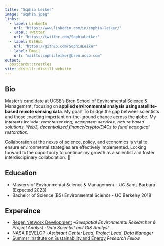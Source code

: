```yaml
---
title: "Sophia Leiker"
image: "sophia.jpeg"
links:
  - label: LinkedIn
    url: "https://www.linkedin.com/in/sophia-leiker/"
  - label: Twitter
    url: "https://twitter.com/SophiaLeiker"
  - label: GitHub
    url: "https://github.com/SophiaLeiker"
  - label: Email
    url: "mailto:sophialeiker@bren.ucsb.com"
output:
  postcards::trestles
site: distill::distill_website
---
```

 
## Bio

Master's candidate at UCSB's Bren School of Environmental Science & Management, focusing on **applied environmental analysis using satellite-based remote sensing data**. 
My goal? To bridge the gap between scientists and those enacting important on-the-ground change across the globe. My interests include: *remote sensing, ecosystem services, nature based solutions, Web3, decentralized finance/crypto/DAOs to fund ecological restoration*.

Collaboration at the nexus of science, policy, and economics is vital to ensure environmental strategies are effectively implemented. Looking forward to the opportunity to continue my growth as a scientist and foster interdisciplinary collaboration. 🌱


## Education

- Master’s of Environmental Science & Management - UC Santa Barbara (Expected 2023)
- Bachelor of Science (BS) Environmental Science - UC Berkeley 2018

## Expereince 

- [Regen Network Development](https://www.regen.network/) 
-*Geospatial Environmental Researcher & Project Analyst*
-*Data Scientist and GIS Analyst*
- [NASA DEVELOP](https://develop.larc.nasa.gov/)
-*Assistant Center Lead*, *Project Lead*, *Data Manager*
- [Summer Institute on Sustainability and Energy](https://uicsise.com/#welcome-1) *Research Fellow*
